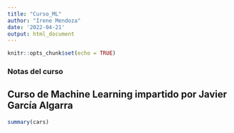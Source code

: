 ```yaml
---
title: "Curso_ML"
author: "Irene Mendoza"
date: '2022-04-21'
output: html_document
---
```


```r
knitr::opts_chunk$set(echo = TRUE)
```
### Notas del curso

## Curso de Machine Learning impartido por Javier García Algarra


```r
summary(cars)
```


